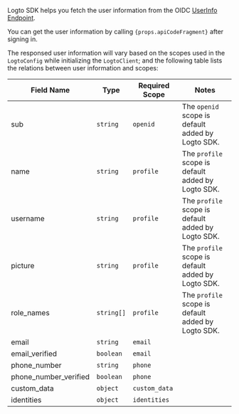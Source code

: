 Logto SDK helps you fetch the user information from the OIDC [UserInfo Endpoint](https://openid.net/specs/openid-connect-core-1_0.html#UserInfo).

<p>
  You can get the user information by calling <code>{props.apiCodeFragment}</code> after signing in.
</p>

The responsed user information will vary based on the scopes used in the `LogtoConfig` while initializing the `LogtoClient`; and the following table lists the relations between user information and scopes:

| Field Name            | Type       | Required Scope | Notes                                              |
| --------------------- | ---------- | -------------- | -------------------------------------------------- |
| sub                   | `string`   | `openid`       | The `openid` scope is default added by Logto SDK.  |
| name                  | `string`   | `profile`      | The `profile` scope is default added by Logto SDK. |
| username              | `string`   | `profile`      | The `profile` scope is default added by Logto SDK. |
| picture               | `string`   | `profile`      | The `profile` scope is default added by Logto SDK. |
| role_names            | `string[]` | `profile`      | The `profile` scope is default added by Logto SDK. |
| email                 | `string`   | `email`        |                                                    |
| email_verified        | `boolean`  | `email`        |                                                    |
| phone_number          | `string`   | `phone`        |                                                    |
| phone_number_verified | `boolean`  | `phone`        |                                                    |
| custom_data           | `object`   | `custom_data`  |                                                    |
| identities            | `object`   | `identities`   |                                                    |

